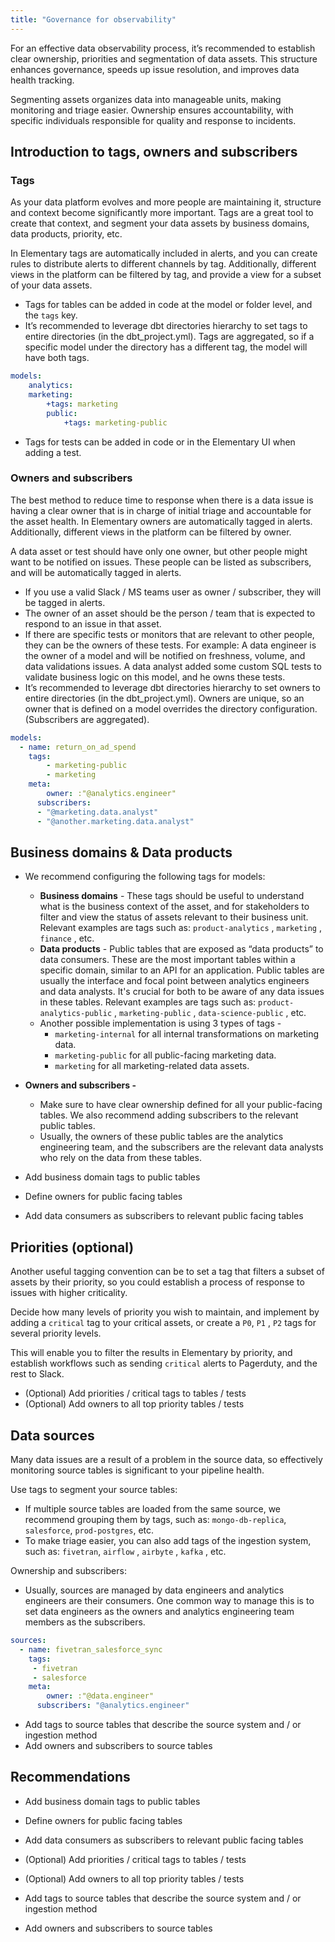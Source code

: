 ```yaml
---
title: "Governance for observability"
---
```


For an effective data observability process, it’s recommended to establish clear ownership, priorities and segmentation of data assets. This structure enhances governance, speeds up issue resolution, and improves data health tracking.

Segmenting assets organizes data into manageable units, making monitoring and triage easier. Ownership ensures accountability, with specific individuals responsible for quality and response to incidents.

## Introduction to tags, owners and subscribers

### Tags

As your data platform evolves and more people are maintaining it, structure and context become significantly more important. Tags are a great tool to create that context, and segment your data assets by business domains, data products, priority, etc.

In Elementary tags are automatically included in alerts, and you can create rules to distribute alerts to different channels by tag. Additionally, different views in the platform can be filtered by tag, and provide a view for a subset of your data assets.

- Tags for tables can be added in code at the model or folder level, and the `tags` key.
- It’s recommended to leverage dbt directories hierarchy to set tags to entire directories (in the dbt_project.yml). Tags are aggregated, so if a specific model under the directory has a different tag, the model will have both tags.

```yaml
models:
	analytics:
    marketing:
	    +tags: marketing
	    public:
		    +tags: marketing-public
```

- Tags for tests can be added in code or in the Elementary UI when adding a test.

### Owners and subscribers

The best method to reduce time to response when there is a data issue is having a clear owner that is in charge of initial triage and accountable for the asset health. In Elementary owners are automatically tagged in alerts. Additionally, different views in the platform can be filtered by owner.

A data asset or test should have only one owner, but other people might want to be notified on issues. These people can be listed as subscribers, and will be automatically tagged in alerts. 

- If you use a valid Slack / MS teams user as owner / subscriber, they will be tagged in alerts.
- The owner of an asset should be the person / team that is expected to respond to an issue in that asset.
- If there are specific tests or monitors that are relevant to other people, they can be the owners of these tests. 
For example: A data engineer is the owner of a model and will be notified on freshness, volume, and data validations issues. A data analyst added some custom SQL tests to validate business logic on this model, and he owns these tests.
- It’s recommended to leverage dbt directories hierarchy to set owners to entire directories (in the dbt_project.yml). Owners are unique, so an owner that is defined on a model overrides the directory configuration. (Subscribers are aggregated).

```yaml
models:
  - name: return_on_ad_spend
    tags: 
	    - marketing-public
	    - marketing
    meta:
	    owner: :"@analytics.engineer"
      subscribers: 
      - "@marketing.data.analyst"
      - "@another.marketing.data.analyst"
```

## Business domains & Data products

- We recommend configuring the following tags for models:
    - **Business domains** - These tags should be useful to understand what is the business context of the asset, and for stakeholders to filter and view the status of assets relevant to their business unit. Relevant examples are tags such as: `product-analytics` , `marketing` , `finance` , etc.
    - **Data products** - Public tables that are exposed as “data products” to data consumers. These are the most important tables within a specific domain, similar to an API for an application. Public tables are usually the interface and focal point between analytics engineers and data analysts. It's crucial for both to be aware of any data issues in these tables. Relevant examples are tags such as: `product-analytics-public` , `marketing-public` , `data-science-public` , etc.
    - Another possible implementation is using 3 types of tags -
        - `marketing-internal` for all internal transformations on marketing data.
        - `marketing-public` for all public-facing marketing data.
        - `marketing` for all marketing-related data assets.
- **Owners and subscribers -**
    - Make sure to have clear ownership defined for all your public-facing tables. We also recommend adding subscribers to the relevant public tables.
    - Usually, the owners of these public tables are the analytics engineering team, and the subscribers are the relevant data analysts who rely on the data from these tables.

- Add business domain tags to public tables
- Define owners for public facing tables
- Add data consumers as subscribers to relevant public facing tables

## Priorities (optional)

Another useful tagging convention can be to set a tag that filters a subset of assets by their priority, so you could establish a process of response to issues with higher criticality. 

Decide how many levels of priority you wish to maintain, and implement by adding a `critical` tag to your critical assets, or create a `P0`, `P1` , `P2` tags for several priority levels.

This will enable you to filter the results in Elementary by priority, and establish workflows such as sending `critical` alerts to Pagerduty, and the rest to Slack. 

- (Optional) Add priorities / critical tags to tables / tests
- (Optional) Add owners to all top priority tables / tests

## Data sources

Many data issues are a result of a problem in the source data, so effectively monitoring source tables is significant to your pipeline health.

Use tags to segment your source tables:

- If multiple source tables are loaded from the same source, we recommend grouping them by tags, such as: `mongo-db-replica`, `salesforce`, `prod-postgres`, etc.
- To make triage easier, you can also add tags of the ingestion system, such as: `fivetran`, `airflow` , `airbyte` , `kafka` , etc.

Ownership and subscribers: 

- Usually, sources are managed by data engineers and analytics engineers are their consumers. One common way to manage this is to set data engineers as the owners and analytics engineering team members as the subscribers.

```yaml
sources:
  - name: fivetran_salesforce_sync
    tags: 
     - fivetran
     - salesforce
    meta:
	    owner: :"@data.engineer"
      subscribers: "@analytics.engineer"
```

- Add tags to source tables that describe the source system and / or ingestion method
- Add owners and subscribers to source tables

## Recommendations

- Add business domain tags to public tables
- Define owners for public facing tables
- Add data consumers as subscribers to relevant public facing tables

- (Optional) Add priorities / critical tags to tables / tests
- (Optional) Add owners to all top priority tables / tests

- Add tags to source tables that describe the source system and / or ingestion method
- Add owners and subscribers to source tables